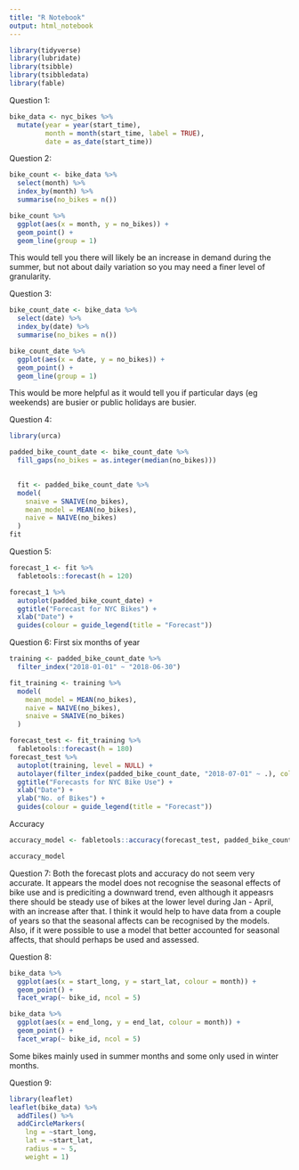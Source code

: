 ```yaml
---
title: "R Notebook"
output: html_notebook
---
```


```r
library(tidyverse)
library(lubridate)
library(tsibble)
library(tsibbledata)
library(fable)
```

Question 1:
```r
bike_data <- nyc_bikes %>% 
  mutate(year = year(start_time),
         month = month(start_time, label = TRUE),
         date = as_date(start_time))
```

Question 2:
```r
bike_count <- bike_data %>% 
  select(month) %>% 
  index_by(month) %>% 
  summarise(no_bikes = n())

bike_count %>% 
  ggplot(aes(x = month, y = no_bikes)) +
  geom_point() +
  geom_line(group = 1)
```
This would tell you there will likely be an increase in demand during the summer, but not about daily variation so you may need a finer level of granularity.

Question 3:
```r
bike_count_date <- bike_data %>% 
  select(date) %>% 
  index_by(date) %>% 
  summarise(no_bikes = n())

bike_count_date %>% 
  ggplot(aes(x = date, y = no_bikes)) +
  geom_point() +
  geom_line(group = 1)
```
This would be more helpful as it would tell you if particular days (eg weekends) are busier or public holidays are busier.

Question 4:
```r
library(urca)

padded_bike_count_date <- bike_count_date %>% 
  fill_gaps(no_bikes = as.integer(median(no_bikes)))

  
  fit <- padded_bike_count_date %>% 
  model(
    snaive = SNAIVE(no_bikes),
    mean_model = MEAN(no_bikes),
    naive = NAIVE(no_bikes)
  )
fit
```

Question 5:
```r
forecast_1 <- fit %>% 
  fabletools::forecast(h = 120)

forecast_1 %>% 
  autoplot(padded_bike_count_date) +
  ggtitle("Forecast for NYC Bikes") +
  xlab("Date") +
  guides(colour = guide_legend(title = "Forecast"))
```

Question 6: First six months of year
```r
training <- padded_bike_count_date %>% 
  filter_index("2018-01-01" ~ "2018-06-30")

fit_training <- training %>% 
  model(
    mean_model = MEAN(no_bikes),
    naive = NAIVE(no_bikes),
    snaive = SNAIVE(no_bikes)
  )
```

```r
forecast_test <- fit_training %>%
  fabletools::forecast(h = 180)
forecast_test %>%
  autoplot(training, level = NULL) +
  autolayer(filter_index(padded_bike_count_date, "2018-07-01" ~ .), colour = "black") +
  ggtitle("Forecasts for NYC Bike Use") +
  xlab("Date") +
  ylab("No. of Bikes") +
  guides(colour = guide_legend(title = "Forecast"))
```

Accuracy
```r
accuracy_model <- fabletools::accuracy(forecast_test, padded_bike_count_date)

accuracy_model
```

Question 7:
Both the forecast plots and accuracy do not seem very accurate.  It appears the model does not recognise the seasonal effects of bike use and is prediciting a downward trend, even although it appeasrs there should be steady use of bikes at the lower level during Jan - April, with an increase after that.  I think it would help to have data from a couple of years so that the seasonal affects can be recognised by the models.  Also, if it were possible to use a model that better accounted for seasonal affects, that should perhaps be used and assessed. 

Question 8:
```r
bike_data %>% 
  ggplot(aes(x = start_long, y = start_lat, colour = month)) +
  geom_point() +
  facet_wrap(~ bike_id, ncol = 5)
```

```r
bike_data %>% 
  ggplot(aes(x = end_long, y = end_lat, colour = month)) +
  geom_point() +
  facet_wrap(~ bike_id, ncol = 5)
```
Some bikes mainly used in summer months and some only used in winter months.

Question 9:
```r
library(leaflet)
leaflet(bike_data) %>% 
  addTiles() %>% 
  addCircleMarkers(
    lng = ~start_long, 
    lat = ~start_lat, 
    radius = ~ 5,
    weight = 1)
```

```r

```









